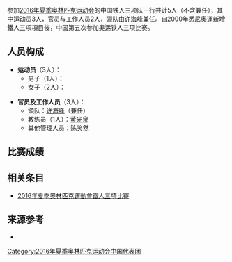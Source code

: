 {{unreferenced|time=2016-08-20T04:39:22+00:00}}
{{奥运中国代表团参赛项目表
|年份=2016年
|比赛项目=铁人三项
|项目符号文件名称= 
|金牌数=/
|银牌数=/
|铜牌数=/
|奖牌总数=/
}}

参加[[2016年夏季奥林匹克运动会|2016年夏季奥林匹克运动会]]的中国铁人三项队一行共计5人（不含兼任），其中运动员3人，官员与工作人员2人，领队由[[许海峰|许海峰]]兼任。自[[2000年夏季奧林匹克運動會|2000年悉尼奧運]]新增鐵人三項項目後，中国第五次参加奥运铁人三项比赛。

== 人员构成 ==
*'''运动员'''（3人）：
**男子（1人）： 
**女子（2人）： 


*'''官员及工作人员'''（3人）：
**領队：[[许海峰|许海峰]]（兼任）
**教练员（1人）：[[黄光泉|黄光泉]]
**其他管理人员：陈笑然

== 比赛成绩 ==

== 相关条目 ==
* [[2016年夏季奧林匹克運動會鐵人三項比賽|2016年夏季奧林匹克運動會鐵人三項比賽]]

== 来源参考 ==
<references />
*  
{{2016年夏季奥林匹克运动会中国代表团参赛项目}}

[[Category:2016年夏季奥林匹克运动会中国代表团|Category:2016年夏季奥林匹克运动会中国代表团]]